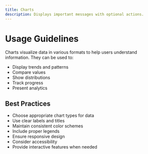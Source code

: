 ```yaml
---
title: Charts
description: Displays important messages with optional actions.
---
```


# Usage Guidelines

Charts visualize data in various formats to help users understand information. They can be used to:
- Display trends and patterns
- Compare values
- Show distributions
- Track progress
- Present analytics

## Best Practices
- Choose appropriate chart types for data
- Use clear labels and titles
- Maintain consistent color schemes
- Include proper legends
- Ensure responsive design
- Consider accessibility
- Provide interactive features when needed 